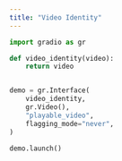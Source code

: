 ```yaml
---
title: "Video Identity"
---
```


```python
import gradio as gr

def video_identity(video):
    return video


demo = gr.Interface(
    video_identity,
    gr.Video(),
    "playable_video",
    flagging_mode="never",
)

demo.launch()
```
